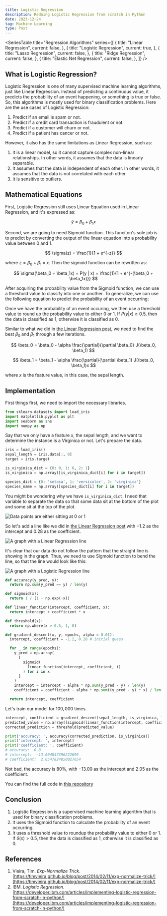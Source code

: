 ```yaml
---
title: Logistic Regression
description: Redoing Logistic Regression from scratch in Python
date: 2023-12-24
tag: Machine Learning
type: Post
---
```


<SeriesTable
  title="Regression Algorithms"
  series={[
    {
      title: "Linear Regression",
      current: false,
    },
    {
      title: "Logistic Regression",
      current: true,
    },
    {
      title: "Lasso Regression",
      current: false,
    },
    {
      title: "Ridge Regression",
      current: false,
    },
    {
      title: "Elastic Net Regression",
      current: false,
    },
  ]}
/>

## What is Logistic Regression?

Logistic Regression is one of many supervised machine learning algorithms, just like Linear Regression.
Instead of predicting a continuous value, it predicts the probability of an event happening, or something is true or false.
So, this algorithms is mostly used for binary classification problems. Here are the use cases of Logistic Regression:

1. Predict if an email is spam or not.
2. Predict if a credit card transaction is fraudulent or not.
3. Predict if a customer will churn or not.
4. Predict if a patient has cancer or not.

However, it also has the same limitations as Linear Regression, such as:

1. It is a linear model, so it cannot capture complex non-linear relationships. In other words, it assumes that the data is linearly separable.
2. It assumes that the data is independent of each other. In other words, it assumes that the data is not correlated with each other.
3. It is sensitive to outliers.

## Mathematical Equations

First, Logistic Regression still uses Linear Equation used in Linear Regression, and it's expressed as:

$$
\hat{y} = \beta_0 + \beta_1x
$$

Second, we are going to need Sigmoid function.
This funciton's sole job is to predict by converting the output of the linear equation into a probability value between $0$ and $1$.

$$
\sigma(z) = \frac{1}{1 + e^{-z}}
$$

where $z = \beta_0 + \beta_1 \times x$. Then the sigmoid function can be rewritten as:

$$
\sigma(\beta_0 + \beta_1x) = P(y | x) = \frac{1}{1 + e^{-(\beta_0 + \beta_1x)}}
$$

After acquiring the probability value from the Sigmoid function, we can use a threshold value to classify into one or another.
To generalize, we can use the following equation to predict the probability of an event occurring:

Once we have the probability of an event occuring, we then use a threshold value to round up the probability value to either $0$ or $1$.
If $P(y | x) \geq 0.5$, then the data is classified as $1$, otherwise it is classified as $0$.

Similar to what we did in [the Linear Regression post](/posts/linear-regression), we need to find the best $\beta_0$ and $\beta_1$ through a few iterations.

$$
\beta_0 = \beta_0 - \alpha \frac{\partial}{\partial \beta_0} J(\beta_0, \beta_1)
$$

$$
\beta_1 = \beta_1 - \alpha \frac{\partial}{\partial \beta_1} J(\beta_0, \beta_1)x
$$

where $x$ is the feature value, in this case, the sepal length.

## Implementation

First things first, we need to import the necessary libraries.

```python
from sklearn.datasets import load_iris
import matplotlib.pyplot as plt
import seaborn as sns
import numpy as np
```

Say that we only have a feature $x$, the sepal length, and we want to determine the instance is a Virginica or not.
Let's prepare the data.

```python
iris = load_iris()
sepal_length = iris.data[:, 0]
target = iris.target

is_virginica_dict = {0: 0, 1: 0, 2: 1}
is_virginica = np.array([is_virginica_dict[i] for i in target])

species_dict = {0: 'setosa', 1: 'versicolor', 2: 'virginica'}
species_name = np.array([species_dict[i] for i in target])
```

You might be wondering why we have `is_virginica_dict`.
I need that variable to separate the data so that some data sit at the bottom of the plot and some sit at the top of the plot.

![Data points are either sitting at 0 or 1](/assets/posts/logistic-regression/data.png)

So let's add a line like we did in [the Linear Regression post](/posts/linear-regression) with $-1.2$ as the intercept and $0.28$ as the coefficient.

![A graph with a Linear Regression line](/assets/posts/logistic-regression/non-linear.png)

It's clear that our data do not follow the pattern that the straight line is showing in the graph.
Thus, we need to use Sigmoid function to bend the line, so that the line would look like this:

![A graph with a Logistic Regression line](/assets/posts/logistic-regression/logreg.png)

```python
def accuracy(y_pred, y):
  return np.sum(y_pred == y) / len(y)

def sigmoid(x):
  return 1 / (1 + np.exp(-x))

def linear_function(intercept, coefficient, x):
  return intercept + coefficient * x

def threshold(x):
  return np.where(x > 0.5, 1, 0)

def gradient_descent(x, y, epochs, alpha = 0.01):
  intercept, coefficient = -1.2, 0.28 # initial guess

  for _ in range(epochs):
    y_pred = np.array(
      [
        sigmoid(
          linear_function(intercept, coefficient, i)
        ) for i in x
      ]
    )
    intercept = intercept - alpha * np.sum(y_pred - y) / len(y)
    coefficient = coefficient - alpha * np.sum((y_pred - y) * x) / len(y)

  return intercept, coefficient
```

Let's train our model for $100,000$ times.

```python
intercept, coefficient = gradient_descent(sepal_length, is_virginica, 100000)
predicted_value = np.array([sigmoid(linear_function(intercept, coefficient, i)) for i in sepal_length])
corrected_prediction = threshold(predicted_value)

print('accuracy: ', accuracy(corrected_prediction, is_virginica))
print('intercept: ', intercept)
print('coefficient: ', coefficient)
# accuracy:  0.8
# intercept:  -13.004847396222699
# coefficient:  2.0547824850027654
```

Not bad, the accuracy is $80\%$, with $-13.00$ as the intercept and $2.05$ as the coefficient.

You can find the full code in [this repository](https://github.com/bsraya/machine-learning-algorithms/blob/main/logistic-regression.ipynb)

## Conclusion

1. Logistic Regression is a supervised machine learning algorithm that is used for binary classification problems.
2. It uses the Sigmoid function to calculate the probability of an event occurring.
3. It uses a threshold value to roundup the probability value to either $0$ or $1$. If $\delta(x) > 0.5$, then the data is classified as $1$, otherwise it is classified as $0$.

## References

1. Vieira, Tim. _Exp-Normalize Trick_. [https://timvieira.github.io/blog/post/2014/02/11/exp-normalize-trick/](https://timvieira.github.io/blog/post/2014/02/11/exp-normalize-trick/)
2. IBM. _Logistic Regression_. [https://developer.ibm.com/articles/implementing-logistic-regression-from-scratch-in-python/](https://developer.ibm.com/articles/implementing-logistic-regression-from-scratch-in-python/)
